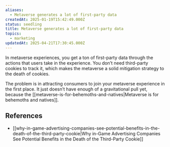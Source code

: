 ```yaml
---
aliases:
  - Metaverse generates a lot of first-party data
createdAt: 2025-01-19T15:42:49.000Z
status: seedling
title: Metaverse generates a lot of first-party data
topics:
  - marketing
updatedAt: 2025-04-21T17:30:45.000Z
---
```

In metaverse experiences, you get a ton of first-party data through the actions that users take in the experience. You don’t need third-party cookies to track it, which makes the metaverse a solid mitigation strategy to the death of cookies.

The problem is in attracting consumers to join your metaverse experience in the first place. It just doesn’t have enough of a gravitational pull yet, because the [[metaverse-is-for-behemoths-and-natives|Metaverse is for behemoths and natives]].

## References

- [[why-in-game-advertising-companies-see-potential-benefits-in-the-death-of-the-third-party-cookie|Why in-Game Advertising Companies See Potential Benefits in the Death of the Third-Party Cookie]]
